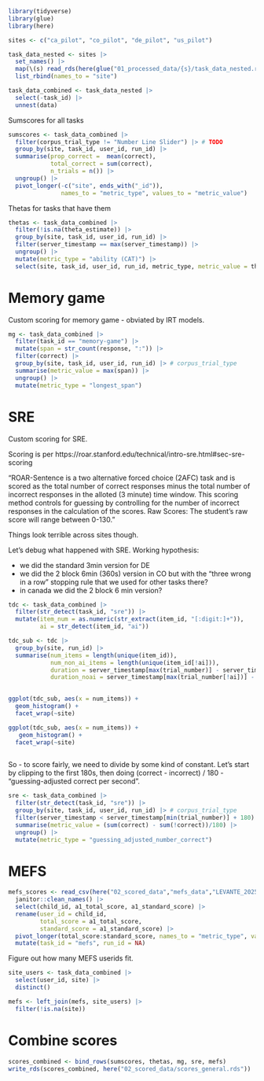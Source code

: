 ```r
library(tidyverse)
library(glue)
library(here)

sites <- c("ca_pilot", "co_pilot", "de_pilot", "us_pilot")

task_data_nested <- sites |>
  set_names() |>
  map(\(s) read_rds(here(glue("01_processed_data/{s}/task_data_nested.rds")))) |>
  list_rbind(names_to = "site")

task_data_combined <- task_data_nested |>
  select(-task_id) |>
  unnest(data)
```

Sumscores for all tasks

```r
sumscores <- task_data_combined |>
  filter(corpus_trial_type != "Number Line Slider") |> # TODO
  group_by(site, task_id, user_id, run_id) |>
  summarise(prop_correct =  mean(correct),
            total_correct = sum(correct),
            n_trials = n()) |>
  ungroup() |>
  pivot_longer(-c("site", ends_with("_id")),
               names_to = "metric_type", values_to = "metric_value")
```

Thetas for tasks that have them

```r
thetas <- task_data_combined |>
  filter(!is.na(theta_estimate)) |>
  group_by(site, task_id, user_id, run_id) |>
  filter(server_timestamp == max(server_timestamp)) |>
  ungroup() |>
  mutate(metric_type = "ability (CAT)") |>
  select(site, task_id, user_id, run_id, metric_type, metric_value = theta_estimate)
```

# Memory game

Custom scoring for memory game - obviated by IRT models.

```r
mg <- task_data_combined |>
  filter(task_id == "memory-game") |>
  mutate(span = str_count(response, ":")) |>
  filter(correct) |>
  group_by(site, task_id, user_id, run_id) |> # corpus_trial_type
  summarise(metric_value = max(span)) |>
  ungroup() |>
  mutate(metric_type = "longest_span")
```

# SRE

Custom scoring for SRE. 

Scoring is per https://roar.stanford.edu/technical/intro-sre.html#sec-sre-scoring

"ROAR-Sentence is a two alternative forced choice (2AFC) task and is scored as the total number of correct responses minus the total number of incorrect responses in the alloted (3 minute) time window. This scoring method controls for guessing by controlling for the number of incorrect responses in the calculation of the scores. Raw Scores: The student’s raw score will range between 0-130."

Things look terrible across sites though. 

Let's debug what happened with SRE. Working hypothesis: 

- we did the standard 3min version for DE
- we did the 2 block 6min (360s) version in CO but with the “three wrong in a row” stopping rule that we used for other tasks there?
- in canada we did the 2 block 6 min version?

```r
tdc <- task_data_combined |>
  filter(str_detect(task_id, "sre")) |>
  mutate(item_num = as.numeric(str_extract(item_id, "[:digit:]+")), 
         ai = str_detect(item_id, "ai"))

tdc_sub <- tdc |>
  group_by(site, run_id) |>
  summarise(num_items = length(unique(item_id)), 
            num_non_ai_items = length(unique(item_id[!ai])), 
            duration = server_timestamp[max(trial_number)] - server_timestamp[min(trial_number)], 
            duration_noai = server_timestamp[max(trial_number[!ai])] - server_timestamp[min(trial_number[!ai])])

  
ggplot(tdc_sub, aes(x = num_items)) + 
  geom_histogram() + 
  facet_wrap(~site)

ggplot(tdc_sub, aes(x = num_items)) + 
   geom_histogram() + 
  facet_wrap(~site)
  
```


So - to score fairly, we need to divide by some kind of constant. Let's start by clipping to the first 180s, then doing (correct - incorrect) / 180 - "guessing-adjusted correct per second".

```r
sre <- task_data_combined |>
  filter(str_detect(task_id, "sre")) |>
  group_by(site, task_id, user_id, run_id) |> # corpus_trial_type
  filter(server_timestamp < server_timestamp[min(trial_number)] + 180) |>
  summarise(metric_value = (sum(correct) - sum(!correct))/180) |>
  ungroup() |>
  mutate(metric_type = "guessing_adjusted_number_correct")
```

# MEFS

```r
mefs_scores <- read_csv(here("02_scored_data","mefs_data","LEVANTE_20250122_0252.csv")) |>
  janitor::clean_names() |>
  select(child_id, a1_total_score, a1_standard_score) |>
  rename(user_id = child_id, 
         total_score = a1_total_score, 
         standard_score = a1_standard_score) |>
  pivot_longer(total_score:standard_score, names_to = "metric_type", values_to = "metric_value") |>
  mutate(task_id = "mefs", run_id = NA) 
```

Figure out how many MEFS userids fit. 

```r
site_users <- task_data_combined |>
  select(user_id, site) |>
  distinct() 

mefs <- left_join(mefs, site_users) |>
  filter(!is.na(site))
```



#  Combine scores

```r
scores_combined <- bind_rows(sumscores, thetas, mg, sre, mefs)
write_rds(scores_combined, here("02_scored_data/scores_general.rds"))
```
